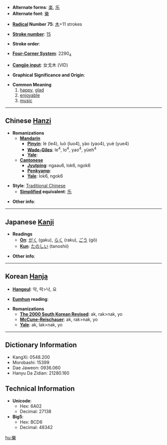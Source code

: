 * '''Alternate forms''': [[楽]], [[乐]]
* '''Alternate font''': [[樂]]

* '''[[Wiktionary:Chinese radical index| Radical]] Number 75''': [[Wiktionary:Chinese radical index 木|木]]+11 strokes

* '''[[Wiktionary:Chinese total strokes index|Stroke number]]''': [[Wiktionary:Chinese total strokes index 15|15]]

* '''Stroke order''': 

* '''[[Wiktionary:Chinese four corner index|Four-Corner System]]''': 2290<sub>4</sub>

* '''[[Wiktionary:Chinese Cangjie index|Cangjie input]]''': 女戈木 (VID)

* '''Graphical Significance and Origin''': 

* '''Common Meaning'''
*# [[happy]], [[glad]]
*# [[enjoyable]]
*# [[music]]

----

== Chinese [[Hanzi]] ==

* '''Romanizations'''
** '''[[Mandarin]]'''
*** '''[[Pinyin]]''': lè (le4), luò (luo4), yào (yao4), yuè (yue4)
*** '''[[Wade-Giles]]''': le<sup>4</sup>, lo<sup>4</sup>, yao<sup>4</sup>, yüeh<sup>4</sup>
*** '''[[Yale]]''': 
** '''[[Cantonese]]'''
*** '''[[Jyutping]]''': ngaau6, lok6, ngok6
*** '''[[Penkyamp]]''': 
*** '''[[Yale]]''': lok6, ngok6

* '''Style''': [[Traditional Chinese]] 
** '''[[Simplified Chinese|Simplified]] equivalent''': [[乐]]

* '''Other info''': 

----

== Japanese [[Kanji]] ==

* '''Readings'''
** '''[[On]]''': [[がく]] (gaku), [[らく]] (raku), [[ごう]] (gō)
** '''[[Kun]]''': [[たのしい]] (tanoshii)

* '''Other info''':  

----

== Korean [[Hanja]] ==

* '''[[Hangeul]]''': 악, 락>낙, 요

* '''[[Eumhun]] reading''': 

* '''Romanizations'''
** '''[[The 2000 South Korean Revised Romanization|The 2000 South Korean Revised]]''': ak, rak>nak, yo
** '''[[McCune-Reischauer]]''': ak, rak>nak, yo
** '''[[Yale]]''': ak, lak>nak, yo

----

== Dictionary Information ==

* KangXi: 0548.200
* Morobashi: 15399
* Dae Jaweon: 0936.060
* Hanyu Da Zidian: 21280.160

== Technical Information ==

* '''Unicode''':
** Hex: 6A02
** Decimal: 27138
* '''Big5''':
** Hex: BCD6
** Decimal: 48342

[[hu:樂]]